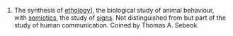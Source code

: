 #The synthesis of [[ethology]]], the biological study of animal behaviour, with [[semiotics]], the study of [[sign]]s. Not distinguished from but part of the study of human communication. Coined by Thomas A. Sebeok.